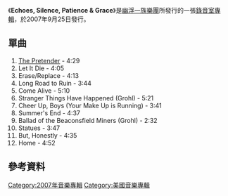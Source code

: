 {{Unreferenced|time=2020-10-30T00:39:01+00:00}}
{{Infobox Album <!-- See Wikipedia:WikiProject_Albums -->
| Name        = Echoes, Silence, Patience & Grace
| Type        = [[錄音室專輯|錄音室專輯]]
| Artist      = [[幽浮一族樂團|幽浮一族樂團]]
| Cover       = <!-- 檔案不存在 Foos-ESPG.jpg ，可從英文維基百科取得 -->
| Released    = {{Start date|2007|9|25}}
| Recorded    = 2007年3月~6月
| Genre       = [[搖滾音樂|搖滾音樂]]
| Length      = 51:03
| Label       = [[RCA_Records|RCA]]
| Producer    = [[幽浮一族樂團|幽浮一族樂團]],<br />吉爾·諾頓
| Reviews     = <!-- there should be no more then 10 reviews in the infobox per WP:Albums. Before adding/removing reviews, discuss it on the talk page -->
* [[Allmusic|Allmusic]] {{rating|3|5}} [http://www.allmusic.com/album/r1188671 link]
* ''[[每日星报|Daily Star]]'' (favorable) [http://www.dailystar.co.uk/playlist/view/14721/Foo-Fighters-Echoes-Silence-Patience-Grace/ link]
* [[Digital_Spy|Digital Spy]] {{Rating|4|5}} [http://www.digitalspy.co.uk/music/a76785/foo-fighters-echoes-silence-patience-and-grace.html link]
* ''[[Entertainment_Weekly|Entertainment Weekly]]'' (A) [http://www.ew.com/ew/article/0,,20057889,00.html link]
* ''[[Pitchfork_Media|Pitchfork Media]] (4.2/10) [http://www.pitchforkmedia.com/article/record_review/45760-echoes-silence-patience-and-grace link]
* [[Robert_Christgau|Robert Christgau]] (B) [http://robertchristgau.com/get_artist.php?name=foo+fighters link]
* ''[[Rolling_Stone|Rolling Stone]]'' {{rating|2.5|5}} [http://www.rollingstone.com/artists/foofighters/albums/album/16432697/review/16521830/echoes_silence_patience__grace link]
* ''[[Spin_(雜誌)|Spin]]'' {{Rating|3|5}} [https://web.archive.org/web/20081122141248/http://www.spin.com/reviews/2007/09/0709_foofighters/ link]
* [[Sputnikmusic|Sputnikmusic]] {{rating|2.5|5}} [http://www.sputnikmusic.com/album.php?reviewid=13535 link]
* [[The_Times|The Times]] {{rating|4|5}} [http://entertainment.timesonline.co.uk/tol/arts_and_entertainment/music/cd_reviews/article2500095.ece link]
| Last album  = ''[[Skin_and_Bones|Skin and Bones]]''<br />(2006)
| This album  = '''''Echoes, Silence, Patience & Grace'''''<br />(2007)
| Next album  = ''[[Foo_Fighters_Greatest_Hits|Greatest Hits]]''<br />(2009)
| Misc        = {{Singles
  | Name          = {{nowrap|Echoes, Silence, Patience & Grace}}
  | Type          = studio
  | Single 1      = [[The_Pretender_(歌曲)|The Pretender]]
  | Single 1 date = 2007年9月17日
  | Single 2      = [[Long_Road_to_Ruin_(歌曲)|Long Road to Ruin (歌曲)]]
  | Single 2 date = 2007年12月3日
  | Single 3      = [[Cheer_Up,_Boys_(Your_Make_Up_Is_Running)_(歌曲)|Cheer Up, Boys (Your Make Up Is Running) (歌曲)]]
  | Single 3 date = 2008年4月7日 <small>(UK only)</small>
  | Single 4      = [[Let_It_Die_(歌曲)|Let It Die]]
  | Single 4 date = 2008年6月24日
  }}
}}
《'''Echoes, Silence, Patience & Grace'''》是[[幽浮一族樂團|幽浮一族樂團]]所發行的一張[[錄音室專輯|錄音室專輯]]，於2007年9月25日發行。

== 單曲 ==
#[[The_Pretender_(歌曲)|The Pretender]] - 4:29
#Let It Die - 4:05
#Erase/Replace - 4:13
#Long Road to Ruin - 3:44
# Come Alive - 5:10
# Stranger Things Have Happened (Grohl) - 5:21
#Cheer Up, Boys (Your Make Up is Running) - 3:41
#Summer's End - 4:37
# Ballad of the Beaconsfield Miners (Grohl) - 2:32
# Statues - 3:47
# But, Honestly - 4:35
#Home - 4:52

== 參考資料 ==


[[Category:2007年音樂專輯|Category:2007年音樂專輯]]
[[Category:美國音樂專輯|Category:美國音樂專輯]]
{{album-stub}}